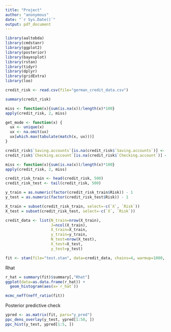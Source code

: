 ```yaml
---
title: "Project"
author: "anonymous"
date: "`r Sys.Date()`"
output: pdf_document
---
```


```r
library(aaltobda)
library(cmdstanr)
library(ggplot2)
library(posterior)
library(bayesplot)
library(rstan)
library(tidyr)
library(dplyr)
library(gridExtra)
library(loo)
```

```r
credit_risk <- read.csv(file="german_credit_data.csv")

summary(credit_risk)
```

```r
miss <- function(x){sum(is.na(x))/length(x)*100}
apply(credit_risk, 2, miss)
```

```r
get_mode <- function(x) {
  ux <- unique(x)
  ux <- na.omit(ux)
  ux[which.max(tabulate(match(x, ux)))]
}

credit_risk$`Saving.accounts`[is.na(credit_risk$`Saving.accounts`)] <- get_mode(credit_risk$`Saving.accounts`)
credit_risk$`Checking.account`[is.na(credit_risk$`Checking.account`)] <- get_mode(credit_risk$`Checking.account`)

miss <- function(x){sum(is.na(x))/length(x)*100}
apply(credit_risk, 2, miss)
```

```r

credit_risk_train <- head(credit_risk, 500)
credit_risk_test <- tail(credit_risk, 500)

y_train = as.numeric(factor(credit_risk_train$Risk)) - 1
y_test = as.numeric(factor(credit_risk_test$Risk)) - 1

X_train = subset(credit_risk_train, select=-c(`X`, `Risk`)) 
X_test = subset(credit_risk_test, select=-c(`X`, `Risk`)) 

credit_data <- list(N_train=nrow(X_train), 
                    J=ncol(X_train), 
                    X_train=X_train, 
                    y_train=y_train,
                    N_test=nrow(X_test),
                    X_test=X_test,
                    y_test=y_test)

fit <- stan(file="test.stan", data=credit_data, chains=4, warmup=1000, iter=2000)
```

Rhat
```r
r_hat = summary(fit)$summary[,"Rhat"]
ggplot(data=as.data.frame(r_hat)) +
  geom_histogram(aes(x=`r_hat`))
```
```r
mcmc_neff(neff_ratio(fit))
```

Posterior predictive check
```r
ypred <- as.matrix(fit, pars="y_pred")
ppc_dens_overlay(y_test, ypred[1:50, ])
ppc_hist(y_test, ypred[1:5, ])
```





